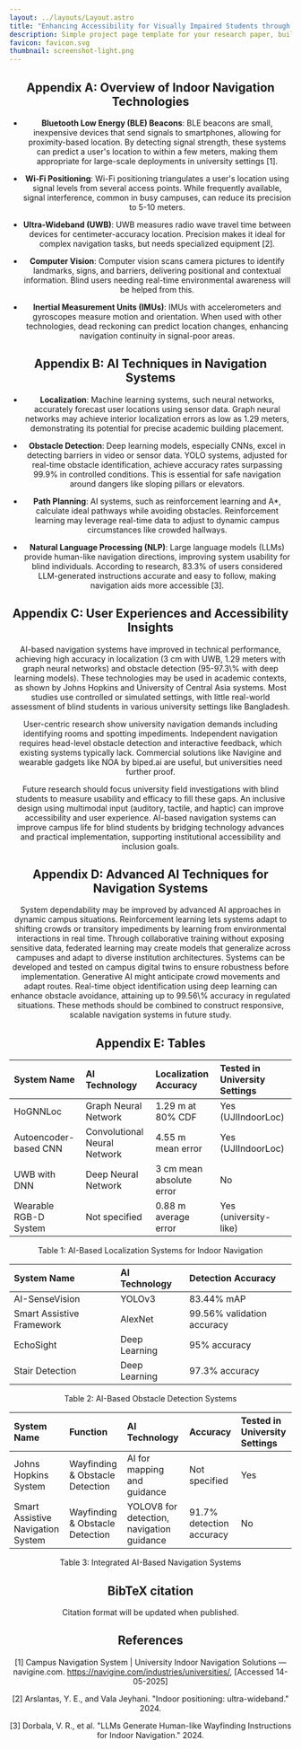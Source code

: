 ```yaml
---
layout: ../layouts/Layout.astro
title: "Enhancing Accessibility for Visually Impaired Students through AI-Powered Navigation at Academic Institutional Environments: The State of Systems, User Experiences, and Future Directions"
description: Simple project page template for your research paper, built with Astro and Tailwind CSS
favicon: favicon.svg
thumbnail: screenshot-light.png
---
```







<Header
  title={frontmatter.title}
  authors={[
    {
      name: "Ehsanur Rahman Rhythm",
      url: "https://orcid.org/0000-0002-4641-508X",
      institution: "BRAC University & IIT, University of Dhaka",
      notes: ["1", "4"],
    },
    {
      name: "Rakibul Hasan",
      institution: "BRAC University & Northern University Bangladesh",
      notes: ["1", "2"],
    },
    {
      name: "Md Mahadi Hasan",
      institution: "BRAC University & Northern University Bangladesh",
      notes: ["1", "2"],
    },
    {
      name: "Labib Hasan Khan",
      institution: "BRAC University",
      notes: ["1"],
    },
    {
      name: "Md Sabbir Hossain",
      institution: "BRAC University",
      notes: ["1"],
    },
    {
      name: "Annajiat Alim Rasel",
      url: "https://orcid.org/0000-0003-0198-3734",
      institution: "BRAC University & Jahangirnagar University",
      notes: ["1", "3"],
    },
    {
      name: "Mohammad Zahidur Rahman",
      url: "https://orcid.org/0000-0002-0998-569X",
      institution: "Jahangirnagar University",
      notes: ["3"],
    },
  ]}
  conference="International Conference on Data Science, AI and Applications (ICDSAIA) "
  notes={[
    {
      symbol: "1",
      text: "Department of Computer Science and Engineering, School of Data and Sciences, BRAC University, Bangladesh",
    },
    {
      symbol: "2",
      text: "Department of Computer Science and Engineering, Northern University Bangladesh, Dhaka, Bangladesh",
    },
    {
      symbol: "3",
      text: "Department of Computer Science and Engineering, Jahangirnagar University, Bangladesh",
    },
    {
      symbol: "4",
      text: "Institute of Information Technology, University of Dhaka, Dhaka-1000, Bangladesh",
    },
  ]}
  />


<h2 id="appendix-a">Appendix A: Overview of Indoor Navigation Technologies</h2>

- **Bluetooth Low Energy (BLE) Beacons**: BLE beacons are small, inexpensive devices that send signals to smartphones, allowing for proximity-based location. By detecting signal strength, these systems can predict a user's location to within a few meters, making them appropriate for large-scale deployments in university settings [1].

- **Wi-Fi Positioning**: Wi-Fi positioning triangulates a user's location using signal levels from several access points. While frequently available, signal interference, common in busy campuses, can reduce its precision to 5-10 meters.

- **Ultra-Wideband (UWB)**: UWB measures radio wave travel time between devices for centimeter-accuracy location. Precision makes it ideal for complex navigation tasks, but needs specialized equipment [2].

- **Computer Vision**: Computer vision scans camera pictures to identify landmarks, signs, and barriers, delivering positional and contextual information. Blind users needing real-time environmental awareness will be helped from this.

- **Inertial Measurement Units (IMUs)**: IMUs with accelerometers and gyroscopes measure motion and orientation. When used with other technologies, dead reckoning can predict location changes, enhancing navigation continuity in signal-poor areas.

<h2 id="appendix-b">Appendix B: AI Techniques in Navigation Systems</h2>

- **Localization**: Machine learning systems, such neural networks, accurately forecast user locations using sensor data. Graph neural networks may achieve interior localization errors as low as 1.29 meters, demonstrating its potential for precise academic building placement.

- **Obstacle Detection**: Deep learning models, especially CNNs, excel in detecting barriers in video or sensor data. YOLO systems, adjusted for real-time obstacle identification, achieve accuracy rates surpassing 99.9% in controlled conditions. This is essential for safe navigation around dangers like sloping pillars or elevators.

- **Path Planning**: AI systems, such as reinforcement learning and A*, calculate ideal pathways while avoiding obstacles. Reinforcement learning may leverage real-time data to adjust to dynamic campus circumstances like crowded hallways.

- **Natural Language Processing (NLP)**: Large language models (LLMs) provide human-like navigation directions, improving system usability for blind individuals. According to research, 83.3% of users considered LLM-generated instructions accurate and easy to follow, making navigation aids more accessible [3].

<h2 id="appendix-c">Appendix C: User Experiences and Accessibility Insights</h2>

<p>AI-based navigation systems have improved in technical performance, achieving high accuracy in localization (3 cm with UWB, 1.29 meters with graph neural networks) and obstacle detection (95-97.3\% with deep learning models).  These technologies may be used in academic contexts, as shown by Johns Hopkins and University of Central Asia systems. Most studies use controlled or simulated settings, with little real-world assessment of blind students in various university settings like Bangladesh.</p>
<p>User-centric research show university navigation demands including identifying rooms and spotting impediments. Independent navigation requires head-level obstacle detection and interactive feedback, which existing systems typically lack. Commercial solutions like Navigine and wearable gadgets like NOA by biped.ai are useful, but universities need further proof.</p>
<p>Future research should focus university field investigations with blind students to measure usability and efficacy to fill these gaps.  An inclusive design using multimodal input (auditory, tactile, and haptic) can improve accessibility and user experience.  AI-based navigation systems can improve campus life for blind students by bridging technology advances and practical implementation, supporting institutional accessibility and inclusion goals.</p>


<h2 id="appendix-d">Appendix D: Advanced AI Techniques for Navigation Systems</h2>
<p>System dependability may be improved by advanced AI approaches in dynamic campus situations. Reinforcement learning lets systems adapt to shifting crowds or transitory impediments by learning from environmental interactions in real time. Through collaborative training without exposing sensitive data, federated learning may create models that generalize across campuses and adapt to diverse institution architectures. Systems can be developed and tested on campus digital twins to ensure robustness before implementation. Generative AI might anticipate crowd movements and adapt routes. Real-time object identification using deep learning can enhance obstacle avoidance, attaining up to 99.56\% accuracy in regulated situations. These methods should be combined to construct responsive, scalable navigation systems in future study.</p>

<h2 id="tables">Appendix E: Tables</h2>

| System Name | AI Technology | Localization Accuracy | Tested in University Settings |
| :--- | :--- | :--- | :--- |
| HoGNNLoc | Graph Neural Network | 1.29 m at 80% CDF | Yes (UJIIndoorLoc) |
| Autoencoder-based CNN | Convolutional Neural Network | 4.55 m mean error | Yes (UJIIndoorLoc) |
| UWB with DNN | Deep Neural Network | 3 cm mean absolute error | No |
| Wearable RGB-D System | Not specified | 0.88 m average error | Yes (university-like) |

<Figure>
  <span slot="caption">Table 1: AI-Based Localization Systems for Indoor Navigation</span>
</Figure>

| System Name | AI Technology | Detection Accuracy |
| :--- | :--- | :--- |
| AI-SenseVision | YOLOv3 | 83.44% mAP |
| Smart Assistive Framework | AlexNet | 99.56% validation accuracy |
| EchoSight | Deep Learning | 95% accuracy |
| Stair Detection | Deep Learning | 97.3% accuracy |

<Figure>
  <span slot="caption">Table 2: AI-Based Obstacle Detection Systems</span>
</Figure>

| System Name | Function | AI Technology | Accuracy | Tested in University Settings |
| :--- | :--- | :--- | :--- | :--- |
| Johns Hopkins System | Wayfinding & Obstacle Detection | AI for mapping and guidance | Not specified | Yes |
| Smart Assistive Navigation System | Wayfinding & Obstacle Detection | YOLOV8 for detection, navigation guidance | 91.7% detection accuracy | No |

<Figure>
  <span slot="caption">Table 3: Integrated AI-Based Navigation Systems</span>
</Figure>

<h2 id="bibtex-citation">BibTeX citation</h2>

Citation format will be updated when published.

<h2 id="references">References</h2>

[1] Campus Navigation System | University Indoor Navigation Solutions — navigine.com. https://navigine.com/industries/universities/, [Accessed 14-05-2025]

[2] Arslantas, Y. E., and Vala Jeyhani. "Indoor positioning: ultra-wideband." 2024.

[3] Dorbala, V. R., et al. "LLMs Generate Human-like Wayfinding Instructions for Indoor Navigation." 2024.